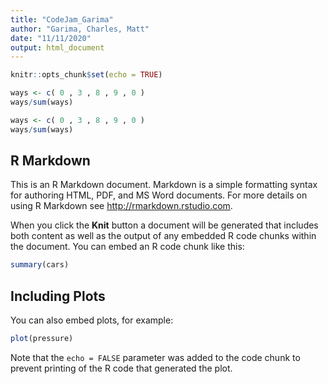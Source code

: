 ```yaml
---
title: "CodeJam_Garima"
author: "Garima, Charles, Matt"
date: "11/11/2020"
output: html_document
---
```


```r
knitr::opts_chunk$set(echo = TRUE)

ways <- c( 0 , 3 , 8 , 9 , 0 )
ways/sum(ways)


```


```r
ways <- c( 0 , 3 , 8 , 9 , 0 )
ways/sum(ways)

```


## R Markdown

This is an R Markdown document. Markdown is a simple formatting syntax for authoring HTML, PDF, and MS Word documents. For more details on using R Markdown see <http://rmarkdown.rstudio.com>.

When you click the **Knit** button a document will be generated that includes both content as well as the output of any embedded R code chunks within the document. You can embed an R code chunk like this:

```r
summary(cars)
```

## Including Plots

You can also embed plots, for example:

```r
plot(pressure)
```

Note that the `echo = FALSE` parameter was added to the code chunk to prevent printing of the R code that generated the plot.
